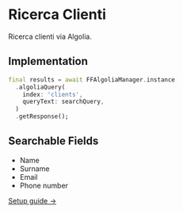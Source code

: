 # Ricerca Clienti

Ricerca clienti via Algolia.

## Implementation

```dart
final results = await FFAlgoliaManager.instance
  .algoliaQuery(
    index: 'clients',
    queryText: searchQuery,
  )
  .getResponse();
```

## Searchable Fields

- Name
- Surname
- Email
- Phone number

[Setup guide →](/guides/algolia-search)
